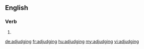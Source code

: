 ==English==

===Verb===
{{head|en|present participle}}

# {{present participle of|adjudge|lang=en}}

[[de:adjudging]]
[[fr:adjudging]]
[[hu:adjudging]]
[[my:adjudging]]
[[vi:adjudging]]